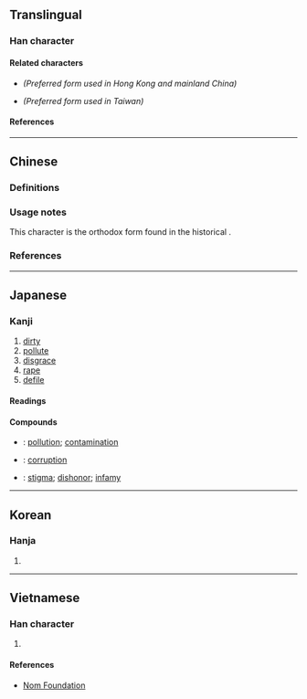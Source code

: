 {{also|污|汙}}
{{character info/new}}
==Translingual==

===Han character===
{{Han char|rn=85|rad=水|as=03|sn=6|four=31127|canj=EMJS|ids=⿰氵亐}}

====Related characters====
* {{l|mul|[[污]]}} ''(Preferred form used in Hong Kong and mainland China)''
* {{l|mul|[[汙]]}} ''(Preferred form used in Taiwan)''

====References====
{{Han ref|kx=0605.150|dkj=17133|dj=0999.060|hdz=31551.020|uh=6C5A}}

----

==Chinese==

===Definitions===
{{zh-see|污}}

===Usage notes===
This character is the orthodox form found in the historical {{w|Kangxi Dictionary}}.

===References===
{{R:twedu|B02012-002#37}}

----

==Japanese==

===Kanji===
{{ja-kanji|grade=c|rs=水03}}

# [[dirty]]
# [[pollute]]
# [[disgrace]]
# [[rape]]
# [[defile]]

====Readings====
{{ja-readings
|goon=う
|kanon=お<を
|kun=けが-す, けが-れる, よご-す, きたな-い, よご-れる, けが-らわしい
}}

====Compounds====
* {{ja-r|汚%染|お%せん}}: [[pollution]]; [[contamination]]
* {{ja-r|汚%職|お%しょく}}: {{lb|ja|politics}} [[corruption]]
* {{ja-r|汚%名|お%めい}}: [[stigma]]; [[dishonor]]; [[infamy]]

----

==Korean==

===Hanja===
{{ko-hanja|hangeul=오|eumhun=|rv=o|mr=o|y=o}}

# {{defn|lang=ko|sort=水03}}

----

==Vietnamese==

===Han character===
{{vi-hantu|rs=水03|[[ô]], [[ố]]}}

# {{defn|lang=vi|sort=水03}}

====References====
* [http://nomfoundation.org/common/nom_details.php?codepoint=6C5A Nom Foundation]